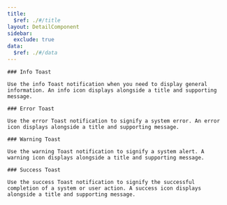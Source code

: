 ```yaml
---
title:
  $ref: ./#/title
layout: DetailComponent
sidebar:
  exclude: true
data:
  $ref: ./#/data
---
```


<LivePreviewControls>

  <LivePreview componentName="toast" exampleName="Info" >

    ### Info Toast

    Use the info Toast notification when you need to display general information. An info icon displays alongside a title and supporting message.

  </LivePreview>

  <LivePreview componentName="toast" exampleName="Error" >

    ### Error Toast

    Use the error Toast notification to signify a system error. An error icon displays alongside a title and supporting message.

  </LivePreview>

  <LivePreview componentName="toast" exampleName="Warning" >

    ### Warning Toast

    Use the warning Toast notification to signify a system alert. A warning icon displays alongside a title and supporting message.

  </LivePreview>

  <LivePreview componentName="toast" exampleName="Success" >

    ### Success Toast

    Use the success Toast notification to signify the successful completion of a system or user action. A success icon displays alongside a title and supporting message.

  </LivePreview>
</LivePreviewControls>
